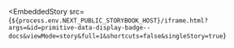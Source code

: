 
<EmbeddedStory
  src={`${process.env.NEXT_PUBLIC_STORYBOOK_HOST}/iframe.html?args=&id=primitive-data-display-badge--docs&viewMode=story&full=1&shortcuts=false&singleStory=true`}
></EmbeddedStory>